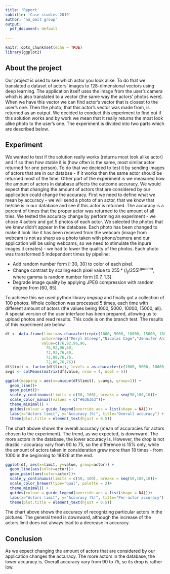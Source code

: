 ```yaml
---
title: 'Report'
subtitle: 'Case studies 2019'
author: 'na_omit group'
output:
  pdf_document: default
  
---
```

```r
knitr::opts_chunk$set(echo = TRUE)
library(ggplot2)
```

## About the project

Our project is used to see which actor you look alike. To do that we translated a dataset of actors' images to 128-dimensional vectors using deep learning. The application itself uses the image from the user's camera which is also translated to a vector (the same way the actors' photos were). When we have this vector we can find actor's vector that is closest to the user's one. Then the photo, that this actor's vector was made from, is returned as an output. We decided to conduct this experiment to find out if this solution works and by work we mean that it really returns the most look alike photo to the user's one. The experiment is divided into two parts which are described below.

## Experiment

We wanted to test if the solution really works (returns most look alike actor) and if so then how stable it is (how often is the same, most similar actor returned for one person). To do that we decided to test it by sending images of actors that are in our databse - if it works then the same actor should be returned most of the time. Other part of the experiment is we measured how the amount of actors in database affects the outcome accuracy. We would expect that changing the amount of actors that are considered by our application could change the accuracy. 
First we need to define what we mean by accuracy - we will send a photo of an actor, that we know that he/she is in our database and see if this actor is returned. The accuracy is a percent of times that the proper actor was returned to the amount of all tries. We tested the accuracy change by performing an experiment - we chose 4 actors and got 5 photos of each actor. We selected the photos that we knew didn't appear in the database. Each photo has been changed to make it look like it has been received from the webcam (image from webcam is not as sharp as a photo taken with phone/camera and our application will be using webcams, so we need to stimulate the inpure images it creates) - we had to lower the quality of the photos. Each photo was transformed 5 independent times by pipeline:  

* Add random number form [-30, 30] to color of each pixel.
* Change contrast by scaling each pixel value to $255*(I_{ij}/255)^{gamma}$, where gamma is random number form [0.7, 1.3].
* Degrade image quality by applying JPEG compression with random degree from [60, 85].

To achieve this we used python library $imgaug$ and finally got a collection of 100 photos. Whole collection was processed 5 times, each time with different amount of actors (the values being 1000, 5000, 10000, 15000, all). A special version of the user interface has been prepared, allowing us to upload photos and read results. This code is on the branch test. The results of this experiment are below.

```r
df <- data.frame(limit=as.character(rep(c(1000, 5000, 10000, 15000, 18826),each=4)),
                actor=rep(c("Meryl Streep","Nicolas Cage","Jennifer Aniston","Brad Pitt"), times=5),
                value=c(76,92,96,96,
                  76,92,96,80,
                  72,92,76,80,
                  72,88,76,76,
                  72,80,76,76))
df$limit <- factor(df$limit, levels = as.character(c(1000, 5000, 10000, 15000, 18826)))
avgs <- colMeans(matrix(df$value, nrow = 4, ncol = 5))
```

```r
ggplot(mapping = aes(x=unique(df$limit), y=avgs, group=1)) +
  geom_line()+
  geom_point()+
  scale_y_continuous(limits = c(50, 100), breaks = seq(50,100,10))+
  scale_color_manual(values = c("#636363"))+
  theme_minimal() + 
  guides(colour = guide_legend(override.aes = list(shape = NA)))+
  labs(x="Actors limit", y="Accuracy (%)", title="Overall accuracy") +
  theme(plot.title = element_text(hjust = 0.5))
```

The chart abowe shows the overall accuracy (mean of accuracies for actors chosen to the experiment). The trend, as we expected, is downward. The more actors in the database, the lower accuracy is. However, the drop is not drastic - accuracy vary from 90 to 75, so the difference is 15% only, while the amount of actors taken in consideration grew more than 18 times - from 1000 in the beginning to 18826 at the end. 

```r
ggplot(df, aes(x=limit, y=value, group=actor)) +
  geom_line(aes(color=actor))+
  geom_point(aes(color=actor))+
  scale_y_continuous(limits = c(50, 100), breaks = seq(50,100,10))+
  scale_color_brewer(type="qual", palette = 2)+
  theme_minimal() + 
  guides(colour = guide_legend(override.aes = list(shape = NA)))+
  labs(x="Actors limit", y="Accuracy (%)", title="Per-actor accuracy") +
  theme(plot.title = element_text(hjust = 0.5))
```

The chart above shows the accuracy of recognizing particular actors in the pictures. The general trend is downward, although the increase of the actors limit does not always lead to a decrease in accuracy.

## Conclusion
As we expect changing the amount of actors that are considered by our application changes the accuracy. The more actors in the database, the lower accuracy is. Overall accuracy vary from 90 to 75, so its drop is rather low.